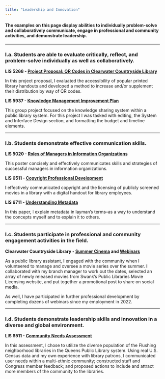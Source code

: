 ```yaml
---
title: "Leadership and Innovation"
---
```


#### **The examples on this page display abilities to individually problem-solve and collaboratively communicate, engage in professional and community activities, and demonstrate leadership.**

------------------------------------------------------------------------

### I.a. Students are able to evaluate critically, reflect, and problem-solve individually as well as collaboratively.

**LIS 5268 - [Project Proposal: QR Codes in Clearwater Countryside Library](img/qr-project-proposal.pdf){target="_blank"}**

In this project proposal, I evaluated the accessibility of popular printed library handouts and developed a method to increase and/or supplement their distribution by way of QR codes.

**LIS 5937 - [Knowledge Management Improvement Plan](img/KM_group.pdf){target="_blank"}**

This group project focused on the knowledge sharing system within a public library system. For this project I was tasked with editing, the System and Inferface Design section, and formatting the budget and timeline elements.

------------------------------------------------------------------------

### I.b. Students demonstrate effective communication skills.

**LIS 5020 - [Roles of Managers in Information Organizations](img/manager_poster.png){target="_blank"}**

This poster concisely and effectively communicates skills and strategies of successful managers in information organizations.

**LIS 6511 - [Copyright Professional Development](img/copyright_development.pdf){target="_blank"}**

I effectively communicated copyright and the licensing of publicly screened movies in a library with a digital handout for library employees.

**LIS 6711 - [Understanding Metadata](img/understanding_metadata.pdf){target="_blank"}**

In this paper, I explain metadata in layman's terms--as a way to understand the concepts myself and to explain it to others.

------------------------------------------------------------------------

### I.c. Students participate in professional and community engagement activities in the field.

**Clearwater Countryside Library - [Summer Cinema](img/summer_cinema1.jpg){target="_blank"} and [Webinars](certificates.qmd){target="_blank"}**

As a public library assistant, I engaged with the community when I volunteered to manage and oversee a movie series over the summer. I collaborated with my branch manager to work out the dates, selected an array of newly released movies from Swank's Public Libraries Movie Licensing website, and put together a promotional post to share on social media.

As well, I have participated in further professional development by completing dozens of webinars since my employment in 2022.

------------------------------------------------------------------------

### I.d. Students demonstrate leadership skills and innovation in a diverse and global environment.

**LIS 6511 - [Community Needs Assessment](img/community_needs_assessment.pdf){target="_blank"}**

In this assessment, I chose to utilize the diverse population of the Flushing neighborhood libraries in the Queens Public Library system. Using real U.S. Census data and my own experience with library patrons, I communicated user needs within a multi-ethnic community; constructed staff and Congress member feedback; and proposed actions to include and attract more members of the community to the libraries.
